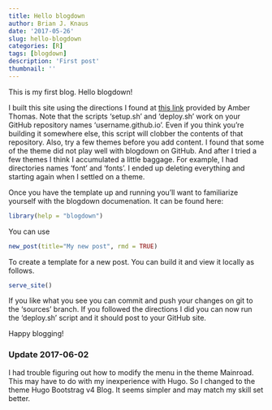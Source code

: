 ```yaml
---
title: Hello blogdown
author: Brian J. Knaus
date: '2017-05-26'
slug: hello-blogdown
categories: [R]
tags: [blogdown]
description: 'First post'
thumbnail: ''
---
```


This is my first blog. Hello blogdown!


I built this site using the directions I found at [this link](https://proquestionasker.github.io/blog/Making_Site/) provided by Amber Thomas.
Note that the scripts 'setup.sh' and 'deploy.sh' work on your GitHub repository names 'username.github.io'.
Even if you think you're building it somewhere else, this script will clobber the contents of that repository.
Also, try a few themes before you add content.
I found that some of the theme did not play well with blogdown on GitHub.
And after I tried a few themes I think I accumulated a little baggage.
For example, I had directories names 'font' and 'fonts'.
I ended up deleting everything and starting again when I settled on a theme.


Once you have the template up and running you'll want to familiarize yourself with the blogdown documenation.
It can be found here:


```r
library(help = "blogdown")
```


You can use

```r
new_post(title="My new post", rmd = TRUE)
```


To create a template for a new post.
You can build it and view it locally as follows.


```r
serve_site()
```


If you like what you see you can commit and push your changes on git to the 'sources' branch.
If you followed the directions I did you can now run the 'deploy.sh' script and it should post to your GitHub site.

Happy blogging!


### Update 2017-06-02

I had trouble figuring out how to modify the menu in the theme Mainroad.
This may have to do with my inexperience with Hugo.
So I changed to the theme Hugo Bootstrag v4 Blog.
It seems simpler and may match my skill set better.

